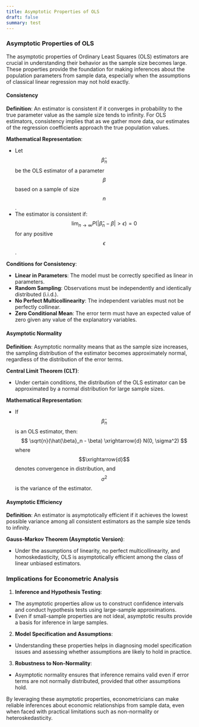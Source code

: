 ```yaml
---
title: Asymptotic Properties of OLS
draft: false
summary: test
---
```



<TOCInline toc={props.toc} asDisclosure />

### **Asymptotic Properties of OLS**

The asymptotic properties of Ordinary Least Squares (OLS) estimators are crucial in understanding their behavior as the sample size becomes large. These properties provide the foundation for making inferences about the population parameters from sample data, especially when the assumptions of classical linear regression may not hold exactly.

#### **Consistency**

**Definition**: An estimator is consistent if it converges in probability to the true parameter value as the sample size tends to infinity. For OLS estimators, consistency implies that as we gather more data, our estimates of the regression coefficients approach the true population values.

**Mathematical Representation**:

- Let $$\hat{\beta}_n$$ be the OLS estimator of a parameter $$\beta$$ based on a sample of size $$n$$.
- The estimator is consistent if:
  $$
  \lim_{n \to \infty} P(|\hat{\beta}_n - \beta| > \epsilon) = 0
  $$
  for any positive $$\epsilon$$.

**Conditions for Consistency**:

- **Linear in Parameters**: The model must be correctly specified as linear in parameters.
- **Random Sampling**: Observations must be independently and identically distributed (i.i.d.).
- **No Perfect Multicollinearity**: The independent variables must not be perfectly collinear.
- **Zero Conditional Mean**: The error term must have an expected value of zero given any value of the explanatory variables.

#### **Asymptotic Normality**

**Definition**: Asymptotic normality means that as the sample size increases, the sampling distribution of the estimator becomes approximately normal, regardless of the distribution of the error terms.

**Central Limit Theorem (CLT)**:

- Under certain conditions, the distribution of the OLS estimator can be approximated by a normal distribution for large sample sizes.

**Mathematical Representation**:

- If $$\hat{\beta}_n$$ is an OLS estimator, then:
  $$
  \sqrt{n}(\hat{\beta}_n - \beta) \xrightarrow{d} N(0, \sigma^2)
  $$
  where $$\xrightarrow{d}$$ denotes convergence in distribution, and $$\sigma^2$$ is the variance of the estimator.

#### **Asymptotic Efficiency**

**Definition**: An estimator is asymptotically efficient if it achieves the lowest possible variance among all consistent estimators as the sample size tends to infinity.

**Gauss-Markov Theorem (Asymptotic Version)**:

- Under the assumptions of linearity, no perfect multicollinearity, and homoskedasticity, OLS is asymptotically efficient among the class of linear unbiased estimators.

### **Implications for Econometric Analysis**

1. **Inference and Hypothesis Testing**:

- The asymptotic properties allow us to construct confidence intervals and conduct hypothesis tests using large-sample approximations.
- Even if small-sample properties are not ideal, asymptotic results provide a basis for inference in large samples.

2. **Model Specification and Assumptions**:

- Understanding these properties helps in diagnosing model specification issues and assessing whether assumptions are likely to hold in practice.

3. **Robustness to Non-Normality**:

- Asymptotic normality ensures that inference remains valid even if error terms are not normally distributed, provided that other assumptions hold.

By leveraging these asymptotic properties, econometricians can make reliable inferences about economic relationships from sample data, even when faced with practical limitations such as non-normality or heteroskedasticity.

[^1]: https://ppl-ai-file-upload.s3.amazonaws.com/web/direct-files/30626316/2be59c8f-ac44-43e7-a595-38c5bea42df7/Jeffrey_M_Wooldridge_Introductory_Econometrics_A_Modern_Approach.pdf
[^2]: https://www.bauer.uh.edu/rsusmel/phd/ec1-7.pdf
[^3]: https://www.statlect.com/fundamentals-of-statistics/OLS-estimator-properties
[^4]: https://gregorygundersen.com/blog/2022/01/29/ols-consistency/
[^5]: https://www2.econ.osaka-u.ac.jp/~tanizaki/class/2019/econome2/TA_session01.pdf
[^6]: https://cameron.econ.ucdavis.edu/e240a/asymptotic.pdf
[^7]: https://www.albert.io/blog/ultimate-properties-of-ols-estimators-guide/
